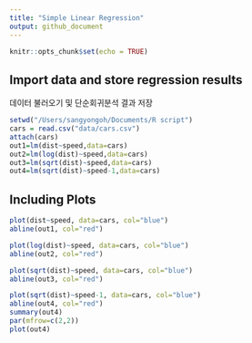 ```yaml
---
title: "Simple Linear Regression"
output: github_document
---
```


```r
knitr::opts_chunk$set(echo = TRUE)
```

## Import data and store regression results

데이터 불러오기 및 단순회귀분석 결과 저장

```r
setwd("/Users/sangyongoh/Documents/R script")
cars = read.csv("data/cars.csv")
attach(cars)
out1=lm(dist~speed,data=cars)
out2=lm(log(dist)~speed,data=cars)
out3=lm(sqrt(dist)~speed,data=cars)
out4=lm(sqrt(dist)~speed-1,data=cars)
```

## Including Plots

```r
plot(dist~speed, data=cars, col="blue")
abline(out1, col="red")

plot(log(dist)~speed, data=cars, col="blue")
abline(out2, col="red")

plot(sqrt(dist)~speed, data=cars, col="blue")
abline(out3, col="red")

plot(sqrt(dist)~speed-1, data=cars, col="blue")
abline(out4, col="red")
summary(out4)
par(mfrow=c(2,2))
plot(out4)
```
